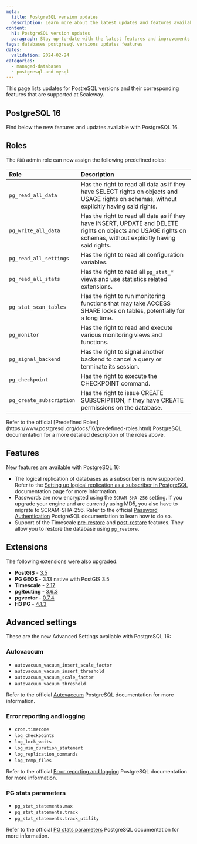 ```yaml
---
meta:
  title: PostgreSQL version updates
  description: Learn more about the latest updates and features available in each PostgreSQL version at Scaleway
content:
  h1: PostgreSQL version updates
  paragraph: Stay up-to-date with the latest features and improvements in each PostgreSQL version, and learn how to take advantage of them in your Scaleway Managed Databases
tags: databases postgresql versions updates features
dates:
  validation: 2024-02-24
categories:
  - managed-databases
  - postgresql-and-mysql
---
```


This page lists updates for PostreSQL versions and their corresponding features that are supported at Scaleway.

## PostgreSQL 16

Find below the new features and updates available with PostgreSQL 16.

## Roles

The `RDB` admin role can now assign the following predefined roles:

| Role | Description |
| :--- | :--- |
| `pg_read_all_data` | Has the right to read all data as if they have SELECT rights on objects and USAGE rights on schemas, without explicitly having said rights. |
| `pg_write_all_data`| Has the right to read all data as if they have INSERT, UPDATE and DELETE rights on objects and USAGE rights on schemas, without explicitly having said rights. |
| `pg_read_all_settings`| Has the right to read all configuration variables. |
| `pg_read_all_stats` | Has the right to read all `pg_stat_*` views and use statistics related extensions. |
| `pg_stat_scan_tables` | Has the right to run monitoring functions that may take ACCESS SHARE locks on tables, potentially for a long time. |
| `pg_monitor`| Has the right to read and execute various monitoring views and functions.  |
| `pg_signal_backend` | Has the right to signal another backend to cancel a query or terminate its session. |
| `pg_checkpoint` | Has the right to execute the CHECKPOINT command. |
| `pg_create_subscription` | Has the right to issue CREATE SUBSCRIPTION, if they have CREATE permissions on the database. |

<Message type="tip">
  Refer to the official [Predefined Roles](https://www.postgresql.org/docs/16/predefined-roles.html) PostgreSQL documentation for a more detailed description of the roles above.
</Message>

## Features

New features are available with PostgreSQL 16:

- The logical replication of databases as a subscriber is now supported. Refer to the [Setting up logical replication as a subscriber in PostgreSQL](/managed-databases-for-postgresql-and-mysql/api-cli/logical-replication-as-subscriber) documentation page for more information.
- Passwords are now encrypted using the `SCRAM-SHA-256` setting. If you upgrade your engine and are currently using MD5, you also have to migrate to SCRAM-SHA-256. Refer to the official [Password Authentication](https://www.postgresql.org/docs/current/auth-password.html#AUTH-PASSWORD) PostgreSQL documentation to learn how to do so.
- Support of the Timescale [pre-restore](https://docs.timescale.com/api/latest/administration/#timescaledb_pre_restore) and [post-restore](https://docs.timescale.com/api/latest/administration/#timescaledb_post_restore) features. They allow you to restore the database using `pg_restore`.

## Extensions

The following extensions were also upgraded.

- **PostGIS** - [3.5](https://postgis.net/tags/3.5/)
- **PG GEOS** - 3.13 native with PostGIS 3.5
- **Timescale** - [2.17](https://github.com/timescale/timescaledb/releases/tag/2.17.0)
- **pgRouting** - [3.6.3](https://github.com/pgRouting/pgrouting/releases/tag/v3.6.3)
- **pgvector** - [0.7.4](https://github.com/pgvector/pgvector/releases/tag/v0.7.4)
- **H3 PG** - [4.1.3](https://github.com/zachasme/h3-pg/releases/tag/v4.1.3)

## Advanced settings

These are the new Advanced Settings available with PostgreSQL 16:

### Autovaccum

- `autovacuum_vacuum_insert_scale_factor`
- `autovacuum_vacuum_insert_threshold`
- `autovacuum_vacuum_scale_factor`
- `autovacuum_vacuum_threshold`

Refer to the official [Autovaccum](https://www.postgresql.org/docs/16/routine-vacuuming.html#AUTOVACUUM) PostgreSQL documentation for more information.

### Error reporting and logging

- `cron.timezone`
- `log_checkpoints`
- `log_lock_waits`
- `log_min_duration_statement`
- `log_replication_commands`
- `log_temp_files`

Refer to the official [Error reporting and logging](https://www.postgresql.org/docs/16/runtime-config-logging.html) PostgreSQL documentation for more information.

### PG stats parameters

- `pg_stat_statements.max`
- `pg_stat_statements.track`
- `pg_stat_statements.track_utility`

Refer to the official [PG stats parameters](ttps://www.postgresql.org/docs/16/pgstatstatements.html#PGSTATSTATEMENTS-CONFIG-PARAMS) PostgreSQL documentation for more information.




